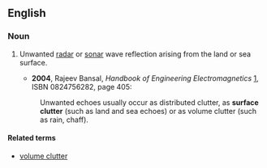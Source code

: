 ==English==

===Noun===
{{en-noun|-}}

#{{engineering}} Unwanted [[radar]] or [[sonar]] wave reflection arising from the land or sea surface.
#*'''2004''', Rajeev Bansal, ''Handbook of Engineering Electromagnetics'' [http://books.google.com/books?id=-1UXxdgIK0QC], ISBN 0824756282, page 405:
#:Unwanted echoes usually occur as distributed clutter, as '''surface clutter''' (such as land and sea echoes) or as volume clutter (such as rain, chaff).

====Related terms====
*[[volume clutter]]